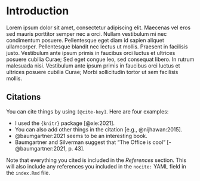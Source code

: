 # Introduction {#intro}


Lorem ipsum dolor sit amet, consectetur adipiscing elit. Maecenas vel eros sed mauris porttitor semper nec a orci. Nullam vestibulum mi nec condimentum posuere. Pellentesque eget diam id sapien aliquet ullamcorper. Pellentesque blandit nec lectus ut mollis. Praesent in facilisis justo. Vestibulum ante ipsum primis in faucibus orci luctus et ultrices posuere cubilia Curae; Sed eget congue leo, sed consequat libero. In rutrum malesuada nisi. Vestibulum ante ipsum primis in faucibus orci luctus et ultrices posuere cubilia Curae; Morbi sollicitudin tortor ut sem facilisis mollis.


## Citations

You can cite things by using `[@cite-key]`. Here are four examples:

- I used the `{knitr}` package [@xie:2021].
- You can also add other things in the citation [e.g., @nijhawan:2015].
- @baumgartner:2021 seems to be an interesting book.
- Baumgartner and Silverman suggest that "The Office is cool" [-@baumgartner:2021, p. 43].

Note that everything you cited is included in the *References* section. This will also include any references you included in the `nocite:` YAML field in the `index.Rmd` file.